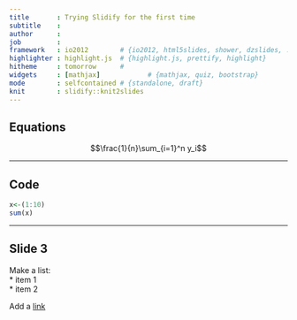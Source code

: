 ```yaml
---
title       : Trying Slidify for the first time
subtitle    : 
author      : 
job         : 
framework   : io2012        # {io2012, html5slides, shower, dzslides, ...}
highlighter : highlight.js  # {highlight.js, prettify, highlight}
hitheme     : tomorrow      # 
widgets     : [mathjax]            # {mathjax, quiz, bootstrap}
mode        : selfcontained # {standalone, draft}
knit        : slidify::knit2slides
---
```


## Equations

$$\frac{1}{n}\sum_{i=1}^n y_i$$

--- 

## Code

```r
x<-(1:10)
sum(x)
```


---
## Slide 3

Make a list:  
* item 1  
* item 2  

Add a [link](http://slidify.org/start.html)



